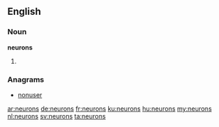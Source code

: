 ==English==

===Noun===
'''neurons'''

# {{plural of|neuron}}

===Anagrams===
* [[nonuser#English|nonuser]]

[[ar:neurons]]
[[de:neurons]]
[[fr:neurons]]
[[ku:neurons]]
[[hu:neurons]]
[[my:neurons]]
[[nl:neurons]]
[[sv:neurons]]
[[ta:neurons]]